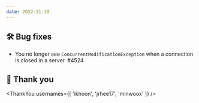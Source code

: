 ```yaml
---
date: 2022-11-10
---
```


## 🛠️ Bug fixes

- You no longer see `ConcurrentModificationException` when a connection is closed in a server. #4524

## 🙇 Thank you

<ThankYou usernames={[
  'ikhoon',
  'jrhee17',
  'minwoox'
]} />
